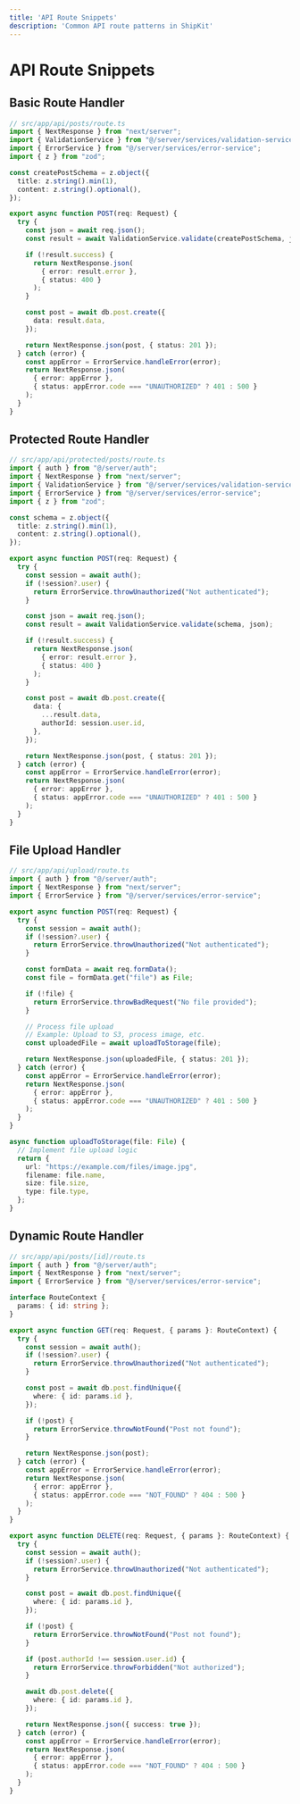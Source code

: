 ```yaml
---
title: 'API Route Snippets'
description: 'Common API route patterns in ShipKit'
---
```


# API Route Snippets

## Basic Route Handler

```typescript
// src/app/api/posts/route.ts
import { NextResponse } from "next/server";
import { ValidationService } from "@/server/services/validation-service";
import { ErrorService } from "@/server/services/error-service";
import { z } from "zod";

const createPostSchema = z.object({
  title: z.string().min(1),
  content: z.string().optional(),
});

export async function POST(req: Request) {
  try {
    const json = await req.json();
    const result = await ValidationService.validate(createPostSchema, json);

    if (!result.success) {
      return NextResponse.json(
        { error: result.error },
        { status: 400 }
      );
    }

    const post = await db.post.create({
      data: result.data,
    });

    return NextResponse.json(post, { status: 201 });
  } catch (error) {
    const appError = ErrorService.handleError(error);
    return NextResponse.json(
      { error: appError },
      { status: appError.code === "UNAUTHORIZED" ? 401 : 500 }
    );
  }
}
```

## Protected Route Handler

```typescript
// src/app/api/protected/posts/route.ts
import { auth } from "@/server/auth";
import { NextResponse } from "next/server";
import { ValidationService } from "@/server/services/validation-service";
import { ErrorService } from "@/server/services/error-service";
import { z } from "zod";

const schema = z.object({
  title: z.string().min(1),
  content: z.string().optional(),
});

export async function POST(req: Request) {
  try {
    const session = await auth();
    if (!session?.user) {
      return ErrorService.throwUnauthorized("Not authenticated");
    }

    const json = await req.json();
    const result = await ValidationService.validate(schema, json);

    if (!result.success) {
      return NextResponse.json(
        { error: result.error },
        { status: 400 }
      );
    }

    const post = await db.post.create({
      data: {
        ...result.data,
        authorId: session.user.id,
      },
    });

    return NextResponse.json(post, { status: 201 });
  } catch (error) {
    const appError = ErrorService.handleError(error);
    return NextResponse.json(
      { error: appError },
      { status: appError.code === "UNAUTHORIZED" ? 401 : 500 }
    );
  }
}
```

## File Upload Handler

```typescript
// src/app/api/upload/route.ts
import { auth } from "@/server/auth";
import { NextResponse } from "next/server";
import { ErrorService } from "@/server/services/error-service";

export async function POST(req: Request) {
  try {
    const session = await auth();
    if (!session?.user) {
      return ErrorService.throwUnauthorized("Not authenticated");
    }

    const formData = await req.formData();
    const file = formData.get("file") as File;

    if (!file) {
      return ErrorService.throwBadRequest("No file provided");
    }

    // Process file upload
    // Example: Upload to S3, process image, etc.
    const uploadedFile = await uploadToStorage(file);

    return NextResponse.json(uploadedFile, { status: 201 });
  } catch (error) {
    const appError = ErrorService.handleError(error);
    return NextResponse.json(
      { error: appError },
      { status: appError.code === "UNAUTHORIZED" ? 401 : 500 }
    );
  }
}

async function uploadToStorage(file: File) {
  // Implement file upload logic
  return {
    url: "https://example.com/files/image.jpg",
    filename: file.name,
    size: file.size,
    type: file.type,
  };
}
```

## Dynamic Route Handler

```typescript
// src/app/api/posts/[id]/route.ts
import { auth } from "@/server/auth";
import { NextResponse } from "next/server";
import { ErrorService } from "@/server/services/error-service";

interface RouteContext {
  params: { id: string };
}

export async function GET(req: Request, { params }: RouteContext) {
  try {
    const session = await auth();
    if (!session?.user) {
      return ErrorService.throwUnauthorized("Not authenticated");
    }

    const post = await db.post.findUnique({
      where: { id: params.id },
    });

    if (!post) {
      return ErrorService.throwNotFound("Post not found");
    }

    return NextResponse.json(post);
  } catch (error) {
    const appError = ErrorService.handleError(error);
    return NextResponse.json(
      { error: appError },
      { status: appError.code === "NOT_FOUND" ? 404 : 500 }
    );
  }
}

export async function DELETE(req: Request, { params }: RouteContext) {
  try {
    const session = await auth();
    if (!session?.user) {
      return ErrorService.throwUnauthorized("Not authenticated");
    }

    const post = await db.post.findUnique({
      where: { id: params.id },
    });

    if (!post) {
      return ErrorService.throwNotFound("Post not found");
    }

    if (post.authorId !== session.user.id) {
      return ErrorService.throwForbidden("Not authorized");
    }

    await db.post.delete({
      where: { id: params.id },
    });

    return NextResponse.json({ success: true });
  } catch (error) {
    const appError = ErrorService.handleError(error);
    return NextResponse.json(
      { error: appError },
      { status: appError.code === "NOT_FOUND" ? 404 : 500 }
    );
  }
}
```

